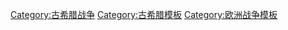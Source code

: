 [[Category:古希腊战争|Category:古希腊战争]]
[[Category:古希腊模板|Category:古希腊模板]]
[[Category:欧洲战争模板|Category:欧洲战争模板]]